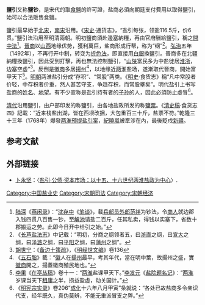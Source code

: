 '''鹽引'''又称'''鹽钞'''，是宋代的取[[食鹽|食鹽]]的許可證，盐商必須向朝廷支付費用以取得鹽引，始可以合法販售食鹽。

鹽引最早始于[[北宋|北宋]]，[[南宋|南宋]]沿用。《[[宋史|宋史]]·通货志》，“盐引每张，领盐116.5斤，价6贯。”鹽引法沿用至明清兩朝。明初鹽商須赴邊塞納糧，再由官府酬給鹽引，稱之[[開中法|開中法]]<ref>[[陆深|陆深]]《[[燕闲录|燕闲录]]》：“[[沈存中|沈存中]]《[[夢溪筆談|笔谈]]》，载[[兵部员外郎|兵部员外郎]][[范祥|范祥]]为钞法，令[[商人|商人]]就边郡入钱四贯八百售一钞，至[[解池|解池]]请盐二百斤，任其私卖，得钱以实塞下，省数十郡搬运之劳。此即今日开中给引之始。”</ref>。[[晉商|晉商]]以[[山西|山西]]地缘优势，獲利萬巨，盐商形成行帮，称为“纲”<ref>《[[长芦盐法志|长芦盐法志]]》中记载：“明初，分商之纲领者五，曰[[浙直總督|浙直]]之纲，曰[[宣大總督|宣大]]之纲，曰[[泽潞|泽潞]]之纲，曰[[平陽縣_(山西)|平阳]]之纲，曰[[蒲州_(北周)|蒲州]]之纲”。</ref>。[[弘治|弘治]]五年（1492年），不再行开中制，转变为[[折色法|折色法]]，即直接用[[白銀|白銀]]換鹽引。晉商多在北疆納糧換鹽引，因此受到打擊，再也無法控制鹽引，“[[山西省|山]][[陝西省|陕]]富民多为中盐徙居[[淮|淮]][[浙|浙]]，边塞空虚”<ref>[[胡世宁|胡世宁]]：《[[备边十策疏|备边十策疏]]》，《[[明经世文编|明经世文编]]》卷136</ref>。反倒是[[徽商|徽商]]多居[[揚州|揚州]]<ref>《[[五石脂|五石脂]]》載：“[[徽州|徽]]人在[[揚州|揚州]]最早，考其年代，當在明中葉，故揚州之盛，實[[徽商|徽商]]開之，揚蓋徽商殖民地也。”</ref>，以地缘近[[两淮|两淮]]盐场，遂漸取代晉商，開始富甲天下<ref>[[李果|李果]]《[[在亭丛稿|在亭丛稿]]》卷十一：“[[两淮|两淮]]盐课甲天下。”[[李发元|李发元]]《[[盐院题名记|盐院题名记]]》：“[[两淮|两淮]]岁课当天下[[租庸|租庸]]之半，损益盈虚，动关国计。”</ref>。[[明朝|明朝]]两淮盐引分成“存积”、“常股”两类。《[[明史|明史]]·食货志》稱“凡中常股者价轻，中存积者价重，然人甚苦守支，争趋存积，而常股壅矣”。明代盐引上书写盐商的[[姓名|姓名]]、[[地望|地望]]。有不少宣称是盐引持有者的[[子孙|子孙]]的人，因此必須防止虚冒<ref>《[[明宪宗实录|明宪宗实录]]》卷206“[[成化|成化]]十六年八月甲寅”条就说：“各处已故盐商多令亲识代支，经年既久，真伪莫辨，不能无重派冒支之弊。”</ref>。

[[清代|清代]]沿用鹽引，由户部印发的称鹽引，由各地盐政所发的称[[鹽票|鹽票]]。《[[清史稿|清史稿]]·食货志四》記載：“近来栈盐出湖，皆在西坝改捆，大包重百三十斤，盐票不符。”乾隆三十三年（1768年）爆發[[两淮预提盐引案|两淮预提盐引案]]，[[紀曉嵐|紀曉嵐]]被牽涉在內，最後貶戍[[新疆|新疆]]。

== 参考文献 ==
{{Reflist}}

== 外部链接 ==
* [[卜永坚|卜永坚]]：〈[http://www.nssd.org/articles/article_read.aspx?id=35072522 盐引·公债·资本市场：以十五、十六世纪两淮盐政为中心]{{Wayback|url=http://www.nssd.org/articles/article_read.aspx?id=35072522 |date=20180325232821 }}〉.

[[Category:中国盐业史|Category:中国盐业史]]
[[Category:宋朝司法|Category:宋朝司法]]
[[Category:宋朝经济|Category:宋朝经济]]